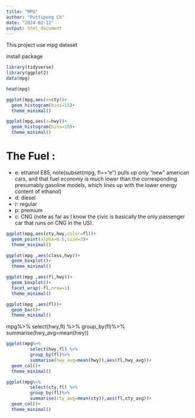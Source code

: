 ---
title: "MPG"
author: "Puttipong Ch"
date: "2024-02-12"
output: html_document
---

This project use mpg dataset 

install package
```{r,message=FALSE}
library(tidyverse)
library(ggplot2)
data(mpg)
```


```{r}
head(mpg)
```


```{r}
ggplot(mpg,aes(x=cty))+
  geom_histogram(bins=15)+
  theme_minimal()
```

```{r}
ggplot(mpg,aes(x=hwy))+
  geom_histogram(bins=10)+
  theme_minimal()
```



# The Fuel : 
- e: ethanol E85, note(subset(mpg, fl=="e") pulls up only "new" american cars, and that fuel economy is much lower than the corresponding presumably gasoline models, which lines up with the lower energy content of ethanol)
- d: diesel
- r: regular
- p: premium
- c: CNG (note as far as I know the civic is basically the only passenger car that runs on CNG in the US).

```{r}
ggplot(mpg,aes(cty,hwy,color=fl))+
  geom_point(alpha=0.5,size=3)+
  theme_minimal()
```



```{r}
ggplot(mpg ,aes(class,hwy))+
  geom_boxplot()+
  theme_minimal()
```


```{r}
ggplot(mpg ,aes(fl,hwy))+
  geom_boxplot()+
  facet_wrap(~fl,nrow=1)
  theme_minimal()
```




```{r}
ggplot(mpg ,aes(fl))+
  geom_bar()+
  theme_minimal()
```


mpg%>%
    select(hwy,fl) %>%
    group_by(fl)%>%
    summarise(hwy_avg=mean(hwy))


```{r}
ggplot(mpg%>%
         select(hwy,fl) %>%
         group_by(fl)%>%
         summarise(hwy_avg=mean(hwy)),aes(fl,hwy_avg))+
  geom_col()+
  theme_minimal()
```



```{r}
ggplot(mpg%>%
         select(cty,fl) %>%
         group_by(fl)%>%
         summarise(cty_avg=mean(cty)),aes(fl,cty_avg))+
  geom_col()+
  theme_minimal()
```
















